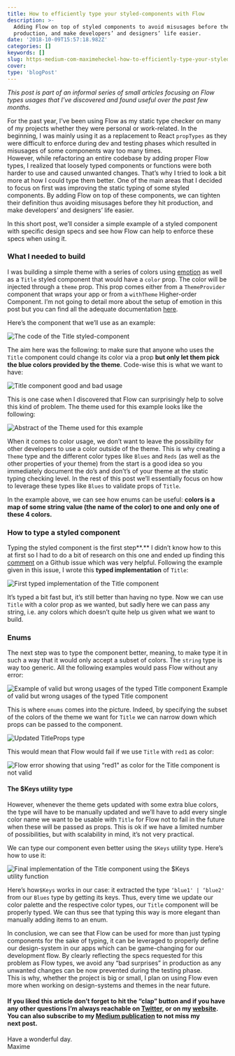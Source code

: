 ```yaml
---
title: How to efficiently type your styled-components with Flow
description: >-
  Adding Flow on top of styled components to avoid misusages before they hit
  production, and make developers’ and designers’ life easier.
date: '2018-10-09T15:57:18.982Z'
categories: []
keywords: []
slug: https-medium-com-maximeheckel-how-to-efficiently-type-your-styled-components-with-flow-f43930a0dd2b
cover:
type: 'blogPost'
---
```


_This post is part of an informal series of small articles focusing on Flow types usages that I’ve discovered and found useful over the past few months._

For the past year, I’ve been using Flow as my static type checker on many of my projects whether they were personal or work-related. In the beginning, I was mainly using it as a replacement to React `propTypes` as they were difficult to enforce during dev and testing phases which resulted in misusages of some components way too many times.  
However, while refactoring an entire codebase by adding proper Flow types, I realized that loosely typed components or functions were both harder to use and caused unwanted changes. That’s why I tried to look a bit more at how I could type them better. One of the main areas that I decided to focus on first was improving the static typing of some styled components. By adding Flow on top of these components, we can tighten their definition thus avoiding misusages before they hit production, and make developers’ and designers’ life easier.

In this short post, we’ll consider a simple example of a styled component with specific design specs and see how Flow can help to enforce these specs when using it.

### What I needed to build

I was building a simple theme with a series of colors using [emotion](https://github.com/emotion-js/emotion) as well as a `Title` styled component that would have a `color` prop. The color will be injected through a `theme` prop. This prop comes either from a `ThemeProvider` component that wraps your app or from a `withTheme` Higher-order Component. I’m not going to detail more about the setup of emotion in this post but you can find all the adequate documentation [here](https://github.com/emotion-js/emotion/tree/master/packages/emotion-theming).

Here’s the component that we’ll use as an example:

![The code of the Title styled-component](img/1__X2puVe2__sbvrCl__3__vgLQQ.png)

The aim here was the following: to make sure that anyone who uses the `Title` component could change its color via a prop **but only let them pick the blue colors provided by the theme**. Code-wise this is what we want to have:

![Title component good and bad usage](img/1__gwnpwQwE04tCKaloATI8bQ.png)

This is one case when I discovered that Flow can surprisingly help to solve this kind of problem. The theme used for this example looks like the following:

![Abstract of the Theme used for this example](img/1__T5kY1BfhLc2jEOKHcPaXZw.png)

When it comes to color usage, we don’t want to leave the possibility for other developers to use a color outside of the theme. This is why creating a `Theme` type and the different color types like `Blues` and `Reds` (as well as the other properties of your theme) from the start is a good idea so you immediately document the do’s and don’t’s of your theme at the static typing checking level. In the rest of this post we’ll essentially focus on how to leverage these types like `Blues` to validate props of `Title`.

In the example above, we can see how enums can be useful: **colors is a map of some string value (the name of the color) to one and only one of these 4 colors.**

### How to type a styled component

Typing the styled component is the first step**.** I didn’t know how to this at first so I had to do a bit of research on this one and ended up finding this [comment](https://github.com/styled-components/styled-components/issues/570#issuecomment-332087358) on a Github issue which was very helpful. Following the example given in this issue, I wrote this **typed implementation** of `Title`:

![First typed implementation of the Title component](img/1__Mj__0HUJ3pkKUbpMvklYefA.png)

It’s typed a bit fast but, it’s still better than having no type. Now we can use `Title` with a color prop as we wanted, but sadly here we can pass any string, i.e. any colors which doesn’t quite help us given what we want to build.

### Enums

The next step was to type the component better, meaning, to make type it in such a way that it would only accept a subset of colors. The `string` type is way too generic. All the following examples would pass Flow without any error:

![Example of valid but wrong usages of the typed Title component](img/1__vbogbPx7f2__VjDhoHIY0qg.png)
Example of valid but wrong usages of the typed Title component

This is where `enums` comes into the picture. Indeed, by specifying the subset of the colors of the theme we want for `Title` we can narrow down which props can be passed to the component.

![Updated TitleProps type](img/1__ZnJ2bSnZAMi2Vtm4VpS9bg.png)

This would mean that Flow would fail if we use `Title` with `red1` as color:

![Flow error showing that using “red1" as color for the Title component is not valid](img/1__AQQKOj__R0oTr8nLF__wIwHQ.png)

#### The \$Keys utility type

However, whenever the theme gets updated with some extra blue colors, the type will have to be manually updated and we’ll have to add every single color name we want to be usable with `Title` for Flow not to fail in the future when these will be passed as props. This is ok if we have a limited number of possibilities, but with scalability in mind, it’s not very practical.

We can type our component even better using the `$Keys` utility type. Here’s how to use it:

![Final implementation of the Title component using the $Keys utility function](img/1__ZPbrMItWpjd6GoVppg39rQ.png)

Here’s how`$Keys` works in our case: it extracted the type `‘blue1' | ‘blue2'` from our `Blues` type by getting its keys. Thus, every time we update our color palette and the respective color types, our `Title` component will be properly typed. We can thus see that typing this way is more elegant than manually adding items to an enum.

In conclusion, we can see that Flow can be used for more than just typing components for the sake of typing, it can be leveraged to properly define our design-system in our apps which can be game-changing for our development flow. By clearly reflecting the specs requested for this problem as Flow types, we avoid any “bad surprises” in production as any unwanted changes can be now prevented during the testing phase.   
This is why, whether the project is big or small, I plan on using Flow even more when working on design-systems and themes in the near future.

#### If you liked this article don’t forget to hit the “clap” button and if you have any other questions I’m always reachable on [Twitter](http://twitter.com/MaximeHeckel), or on my [website](https://maximeheckel.com). You can also subscribe to my [Medium publication](https://medium.com/maxime-heckel) to not miss my next post.

Have a wonderful day.  
Maxime
